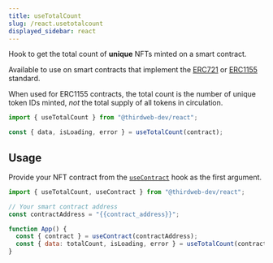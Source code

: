 ```yaml
---
title: useTotalCount
slug: /react.usetotalcount
displayed_sidebar: react
---
```



Hook to get the total count of **unique** NFTs minted on a smart contract.

Available to use on smart contracts that implement the [ERC721](/solidity/extensions/erc721)
or [ERC1155](/solidity/extensions/erc1155) standard.

When used for ERC1155 contracts, the total count is the number of unique token IDs minted, _not_ the total supply of all tokens in circulation.

```jsx
import { useTotalCount } from "@thirdweb-dev/react";

const { data, isLoading, error } = useTotalCount(contract);
```

## Usage

Provide your NFT contract from the [`useContract`](/react/react.usecontract) hook as the first argument.

```jsx
import { useTotalCount, useContract } from "@thirdweb-dev/react";

// Your smart contract address
const contractAddress = "{{contract_address}}";

function App() {
  const { contract } = useContract(contractAddress);
  const { data: totalCount, isLoading, error } = useTotalCount(contract);
}
```
